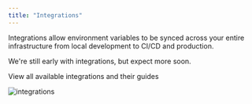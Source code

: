 ```yaml
---
title: "Integrations"
---
```


Integrations allow environment variables to be synced across your entire infrastructure from local development to CI/CD and production.

We're still early with integrations, but expect more soon.

<Card title="View integrations" icon="link" href="/integrations/overview">
  View all available integrations and their guides
</Card>

![integrations](../../images/project-integrations.png)
